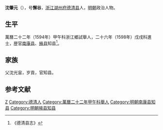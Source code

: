 '''沈肇元'''（{{bd|1569年||1607年|catIdx=}}），号'''懈谷'''，[[浙江|浙江]][[湖州府|湖州府]][[德清县|德清县]]人，[[明朝|明朝]]政治人物。

== 生平 ==
萬曆二十二年（1594年）甲午科浙江鄉試舉人，二十六年（1598年）戊戌科進士，歴官[[南康县|南康县]]、[[掖县|掖县]]知县<ref>《德清县志》</ref>。

== 家族 ==
父沈光宙，岁貢，官知县。

==参考文献==
{{reflist}}

{{萬曆二十六年戊戌科殿試金榜}}

{{Authority control}}

{{DEFAULTSORT:}}
[[Category:沈姓|Z]]
[[Category:德清人|Category:德清人]]
[[Category:萬曆二十二年甲午科舉人|Category:萬曆二十二年甲午科舉人]]
[[Category:明朝南康县知县|Category:明朝南康县知县]]
[[Category:明朝掖县知县|Category:明朝掖县知县]]